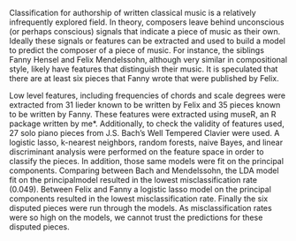 

Classification for authorship of written classical music is a relatively infrequently explored field. In theory, composers leave behind unconscious (or perhaps conscious) signals that indicate a piece of music as their own. Ideally these signals or features can be extracted and used to build a model to predict the composer of a piece of music. For instance, the siblings Fanny Hensel and Felix Mendelssohn, although very similar in compositional style, likely have features that distinguish their music. It is speculated that there are at least six pieces that Fanny wrote that were published by Felix. 

Low level features, including frequencies of chords and scale degrees were extracted from 31 lieder known to be written by Felix and 35 pieces known to be written by Fanny. These features were extracted using museR, an R package written by me*. Additionally, to check the validity of features used, 27 solo piano pieces from J.S. Bach's Well Tempered Clavier were used. A logistic lasso, k-nearest neighbors, random forests, naive Bayes, and linear discriminant analysis were performed on the feature space in order to classify the pieces. In addition, those same models were fit on the principal components. Comparing between Bach and Mendelssohn, the LDA model fit on the principalmodel resulted in the lowest misclassification rate (0.049). Between Felix and Fanny a logistic lasso  model on the principal components resulted in the lowest misclassification rate.  Finally the six disputed pieces were run through the models. As misclassification rates were so high on the models, we cannot trust the predictions for these disputed pieces. 


